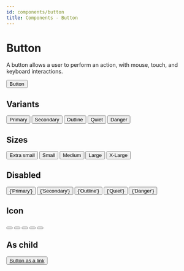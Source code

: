 ```yaml
---
id: components/button
title: Components - Button
---
```


# Button

A button allows a user to perform an action, with mouse, touch, and keyboard interactions.

<Example>
  <Button variant="primary">Button</Button>
</Example>

## Variants

<Example direction="row">
  <Button variant="primary">Primary</Button>
  <Button variant="secondary">Secondary</Button>
  <Button variant="outline">Outline</Button>
  <Button variant="quiet">Quiet</Button>
  <Button variant="danger">Danger</Button>
</Example>

## Sizes

<Example direction="row">
  <Button size="xs">Extra small</Button>
  <Button size="sm">Small</Button>
  <Button size="md">Medium</Button>
  <Button size="lg">Large</Button>
  <Button size="xl">X-Large</Button>
</Example>

## Disabled

<Example direction="row">
  <Button isDisabled variant="primary">
    {'Primary'}
  </Button>
  <Button isDisabled variant="secondary">
    {'Secondary'}
  </Button>
  <Button isDisabled variant="outline">
    {'Outline'}
  </Button>
  <Button isDisabled variant="quiet">
    {'Quiet'}
  </Button>
  <Button isDisabled variant="danger">
    {'Danger'}
  </Button>
</Example>

## Icon

<Example direction="row">
  <Button variant="primary">
    <WifiIcon />
  </Button>
  <Button variant="secondary">
    <WifiIcon />
  </Button>
  <Button variant="outline">
    <WifiIcon />
  </Button>
  <Button variant="quiet">
    <WifiIcon />
  </Button>
  <Button variant="danger">
    <WifiIcon />
  </Button>
</Example>

## As child

<Example>
  <Button variant="primary" asChild>
    <a href="#">Button as a link</a>
  </Button>
</Example>

